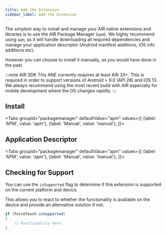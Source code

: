 ```yaml
---
title: Add the Extension
sidebar_label: Add the Extension
---
```






The simplest way to install and manage your AIR native extensions and libraries is to use the AIR Package Manager (`apm`). We highly recommend using `apm`, as it will handle downloading all required dependencies and manage your application descriptor (Android manifest additions, iOS info additions etc).

However you can choose to install it manually, as you would have done in the past. 

:::note AIR SDK
This ANE currently requires at least AIR 33+. This is required in order to support versions of Android > 9.0 (API 28) and iOS 13. We always recommend using the most recent build with AIR especially for mobile development where the OS changes rapidly.
:::


## Install

<Tabs
  groupId="packagemanager"
  defaultValue="apm"
  values={[
    {label: 'APM', value: 'apm'},
    {label: 'Manual', value: 'manual'},
  ]}>

  <TabItem value="apm" >
	<InstallAPM/>
  </TabItem>
  <TabItem value="manual" >
	<InstallManual/>
  </TabItem>
  
</Tabs>


## Application Descriptor

<Tabs
  groupId="packagemanager"
  defaultValue="apm"
  values={[
    {label: 'APM', value: 'apm'},
    {label: 'Manual', value: 'manual'},
  ]}>

  <TabItem value="apm" >
	<AppDescriptorAPM/>
  </TabItem>
  <TabItem value="manual" >
	<AppDescriptorManual/>
  </TabItem>
  
</Tabs>



## Checking for Support

You can use the `isSupported` flag to determine if this extension is supported on the current platform and device.

This allows you to react to whether the functionality is available on the device and provide an alternative solution if not.


```actionscript
if (ForceTouch.isSupported)
{
	// Functionality here
}
```



